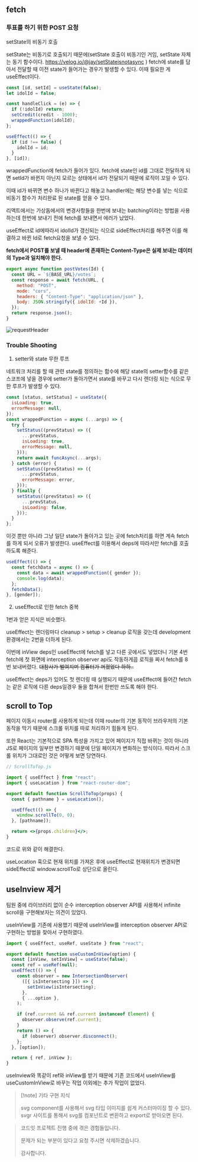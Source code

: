 ## fetch

### 투표를 하기 위한 POST 요청

setState의 비동기 호출

setState는 비동기로 호출되기 때문에(setState 호출이 비동기인 거임, setState 자체는 동기 함수이다. https://velog.io/@jay/setStateisnotasync ) fetch에 state를 담아서 전달할 때 이전 state가 들어가는 경우가 발생할 수 있다. 이때 필요한 게 useEffect이다.

```jsx
const [id, setId] = useState(false);
let idolId = false;

const handleClick = (e) => {
  if (!idolId) return;
  setCredit(credit - 1000);
  wrappedFunction(idolId);
};

useEffect(() => {
  if (id !== false) {
    idolId = id;
  }
}, [id]);
```

wrappedFunction에 fetch가 들어가 있다. fetch에 state인 id를 그대로 전달하게 되면 setId가 바뀐지 아닌지 모르는 상태에서 id가 전달되기 때문에 로직이 꼬일 수 있다.

이때 id가 바뀌면 변수 하나가 바뀐다고 해놓고 handler에는 해당 변수를 넣는 식으로 비동기 함수가 처리완료 된 state를 얻을 수 있다.

리액트에서는 가상돔에서의 변경사항들을 한번에 보내는 batching이라는 방법을 사용하는데 한번에 보내기 전에 fetch를 보내면서 에러가 났었다.

useEffect로 id에따라서 idolId가 갱신되는 식으로 sideEffect처리를 해주면 이를 해결하고 바뀐 Id로 fetch요청을 보낼 수 있다.

**fetch에서 POST를 보낼 때 header에 존재하는 Content-Type은 실제 보내는 데이터의 Type과 일치해야 한다.**

```js
export async function postVotes(Id) {
  const URL = `${BASE_URL}/votes`;
  const response = await fetch(URL, {
    method: "POST",
    mode: "cors",
    headers: { "Content-Type": "application/json" },
    body: JSON.stringify({ idolId: +Id }),
  });
  return response.json();
}
```

<img src="/images/2024-05-19/requestheader.png" alt="requestHeader" />

### Trouble Shooting

1. setter와 state 무한 루프

네트워크 처리를 할 때 관련 state를 정의하는 함수에 해당 state의 setter함수를 같은 스코프에 넣을 경우에 setter가 돌아가면서 state를 바꾸고 다시 렌더링 되는 식으로 무한 루프가 발생할 수 있다.

```jsx
const [status, setStatus] = useState({
  isLoading: true,
  errorMessage: null,
});
const wrappedFunction = async (...args) => {
  try {
    setStatus((prevStatus) => ({
      ...prevStatus,
      isLoading: true,
      errorMessage: null,
    }));
    return await funcAsync(...args);
  } catch (error) {
    setStatus((prevStatus) => ({
      ...prevStatus,
      errorMessage: error,
    }));
  } finally {
    setStatus((prevStatus) => ({
      ...prevStatus,
      isLoading: false,
    }));
  }
};
```

이것 뿐만 아니라 그냥 일단 state가 돌아가고 있는 곳에 fetch처리를 하면 계속 fetch를 하게 되서 오류가 발생한다. useEffect를 이용해서 deps에 따라서만 fetch를 호출하도록 해준다.

```jsx
useEffect(() => {
  const fetchData = async () => {
    const data = await wrappedFunction({ gender });
    console.log(data);
  };
  fetchData();
}, [gender]);
```

2. useEffect로 인한 fetch 중복

1번과 얻은 지식은 비슷했다.

useEffect는 렌더링마다 cleanup > setup > cleanup 로직을 갖는데 development환경에서는 2번을 더하게 된다.

이번에 inView deps인 useEffect에 fetch를 넣고 다른 곳에서도 넣었더니 기본 4번 fetch에 첫 화면에 interception observer api도 작동하게끔 로직을 짜서 fetch를 8번 보내버렸다. <s>대참사가 벌여지며 컴퓨터가 꺼졌었다 하하..</s>

useEffect는 deps가 있어도 첫 렌더링 때 실행되기 때문에 useEffect에 들어간 fetch는 같은 로직에 다른 deps일경우 둘을 합쳐서 한번만 쓰도록 해야 한다.

## scroll to Top

페이지 이동시 router를 사용하게 되는데 이때 router의 기본 동작이 브라우저의 기본 동작을 막기 때문에 스크롤 위치를 따로 처리하기 힘들게 된다.

또한 React는 기본적으로 SPA 특성을 가지고 있어 페이지가 직접 바뀌는 것이 아니라 JS로 페이지의 일부만 변경하기 때문에 단일 페이지가 변화하는 방식이다. 따라서 스크롤 위치가 그대로인 것은 어떻게 보면 당연하다.

```jsx
// ScrollToTop.js

import { useEffect } from "react";
import { useLocation } from "react-router-dom";

export default function ScrollToTop(props) {
  const { pathname } = useLocation();

  useEffect(() => {
    window.scrollTo(0, 0);
  }, [pathname]);

  return <>{props.children}</>;
}
```

코드로 위와 같이 해결한다.

useLocation 훅으로 현재 위치를 가져온 후에 useEffect로 현재위치가 변경되면 sideEffect로 window.scrollTo로 상단으로 올린다.

## useInview 제거

팀원 중에 라이브러리 없이 순수 interception observer API를 사용해서 infinite scroll을 구현해보자는 의견이 있었다.

useInView를 기존에 사용했기 때문에 useInView를 interception observer API로 구현하는 방법을 찾아서 구현하였다.

```jsx
import { useEffect, useRef, useState } from "react";

export default function useCustomInView(option) {
  const [inView, setInView] = useState(false);
  const ref = useRef(null);
  useEffect(() => {
    const observer = new IntersectionObserver(
      ([{ isIntersecting }]) => {
        setInView(isIntersecting);
      },
      { ...option },
    );

    if (ref.current && ref.current instanceof Element) {
      observer.observe(ref.current);
    }
    return () => {
      if (observer) observer.disconnect();
    };
  }, [option]);

  return { ref, inView };
}
```

useInview와 똑같이 ref와 inView를 받기 때문에 기존 코드에서 useInView를 useCustomInView로 바꾸는 작업 이외에는 추가 작업이 없었다.

> [!note] 기타 구현 지식
>
> svg component를 사용해서 svg 타입 이미지를 쉽게 커스터마이징 할 수 있다. svgr
> 사이트를 통해서 svg를 컴포넌트로 변환하고 export로 받아오면 된다.

> 코드잇 프로젝트 진행 중에 겪은 경험들입니다.
>
> 문제가 되는 부분이 있다고 요청 주시면 삭제하겠습니다.
>
> 감사합니다.
